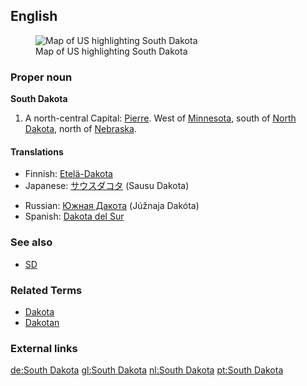 ==English==
[[Image:Map of USA highlighting South Dakota.png|thumb|right|Map of US highlighting South Dakota]]
===Proper noun===
'''South Dakota'''

#A north-central {{USstate}} Capital: [[Pierre]]. West of [[Minnesota]], south of [[North Dakota]], north of [[Nebraska]].



====Translations====
{{top}}
*Finnish: [[Etelä-Dakota]]
*Japanese: [[サウスダコタ]] (Sausu Dakota)
{{mid}}
*Russian: [[Южная Дакота]] (Júžnaja Dakóta) {{f}}
*Spanish: [[Dakota del Sur]] {{f}}
{{bottom}}

===See also===
*[[SD]]

===Related Terms===
*[[Dakota]]
*[[Dakotan]]

===External links===
{{pedialite}}

[[de:South Dakota]]
[[gl:South Dakota]]
[[nl:South Dakota]]
[[pt:South Dakota]]